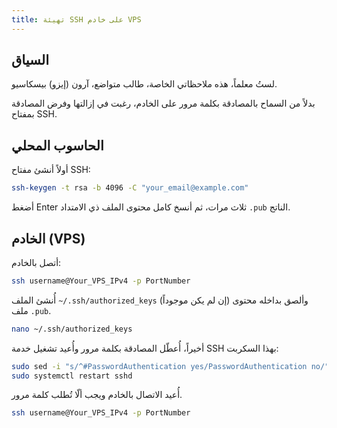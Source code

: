 ---
title: تهيئة SSH على خادم VPS
---
## السياق

لستُ معلماً، هذه ملاحظاتي الخاصة، طالب متواضع، آرون (إيزو) بيسكاسيو.

بدلاً من السماح بالمصادقة بكلمة مرور على الخادم، رغبت في إزالتها وفرض المصادقة بمفتاح SSH.

## الحاسوب المحلي

أولاً أنشئ مفتاح SSH:

```bash
ssh-keygen -t rsa -b 4096 -C "your_email@example.com"
```

أضغط Enter ثلاث مرات، ثم أنسخ كامل محتوى الملف ذي الامتداد `.pub` الناتج.

## الخادم (VPS)

أتصل بالخادم:

```bash
ssh username@Your_VPS_IPv4 -p PortNumber
```

أُنشئ الملف `~/.ssh/authorized_keys` (إن لم يكن موجوداً) وألصق بداخله محتوى ملف `.pub`.

```bash
nano ~/.ssh/authorized_keys
```

أخيراً، أُعطّل المصادقة بكلمة مرور وأُعيد تشغيل خدمة SSH بهذا السكربت:

```bash title="update-sshdconfig.sh"
sudo sed -i "s/^#PasswordAuthentication yes/PasswordAuthentication no/" /etc/ssh/sshd_config
sudo systemctl restart sshd
```
أُعيد الاتصال بالخادم ويجب ألّا تُطلب كلمة مرور.

```bash
ssh username@Your_VPS_IPv4 -p PortNumber
```
